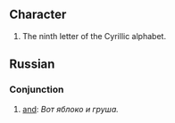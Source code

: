 == Character ==
#The ninth letter of the Cyrillic alphabet.

== Russian ==
=== Conjunction ===

# [[and]]: ''Вот яблоко и груша.''